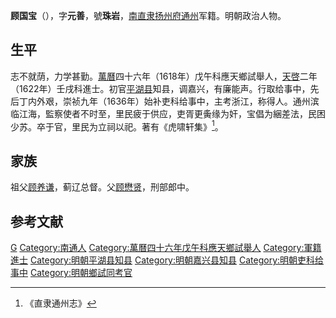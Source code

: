 '''顾国宝'''（{{bd|？||？||}}），字'''元善'''，號'''珠岩'''，[[南直隶|南直隶]][[扬州府|扬州府]][[通州|通州]]军籍。明朝政治人物。

==生平==
志不就荫，力学甚勤。[[萬曆|萬曆]]四十六年（1618年）戊午科應天鄉試舉人，[[天啓|天啓]]二年（1622年）壬戌科進士。初官[[平湖县|平湖县]]知县，调嘉兴，有廉能声。行取给事中，先后丁内外艰，崇祯九年（1636年）始补吏科给事中，主考浙江，称得人。通州滨临江海，監察使者不时至，里民疲于供应，吏胥更夤缘为奸，宝倡为綑差法，民困少苏。卒于官，里民为立祠以祀。著有《虎啸轩集》<ref>《直隶通州志》</ref>。

== 家族 ==
祖父[[顾养谦|顾养谦]]，蓟辽总督。父[[顾懋贤|顾懋贤]]，刑部郎中。

==参考文献==
{{reflist}}

{{天啓二年壬戌科殿試金榜}}

{{Authority control}}

{{DEFAULTSORT:}}
[[Category:顾姓|G]]
[[Category:南通人|Category:南通人]]
[[Category:萬曆四十六年戊午科應天鄉試舉人|Category:萬曆四十六年戊午科應天鄉試舉人]]
[[Category:軍籍進士|Category:軍籍進士]]
[[Category:明朝平湖县知县|Category:明朝平湖县知县]]
[[Category:明朝嘉兴县知县|Category:明朝嘉兴县知县]]
[[Category:明朝吏科给事中|Category:明朝吏科给事中]]
[[Category:明朝鄉試同考官|Category:明朝鄉試同考官]]


{{明朝官员小作品}}
